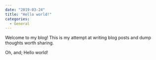 ```yaml
---
date: "2019-03-24"
title: "Hello world!"
categories:
  - General
---
```


Welcome to my blog! This is my attempt at writing blog posts and dump thoughts worth sharing.

Oh, and; Hello world!
